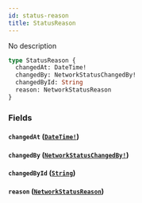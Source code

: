 ```yaml
---
id: status-reason
title: StatusReason
---
```


No description

```graphql
type StatusReason {
  changedAt: DateTime!
  changedBy: NetworkStatusChangedBy!
  changedById: String
  reason: NetworkStatusReason
}
```

### Fields

#### `changedAt` ([`DateTime!`](/docs/graphql/scalars/date-time))

#### `changedBy` ([`NetworkStatusChangedBy!`](/docs/graphql/enums/network-status-changed-by))

#### `changedById` ([`String`](/docs/graphql/scalars/string))

#### `reason` ([`NetworkStatusReason`](/docs/graphql/enums/network-status-reason))

